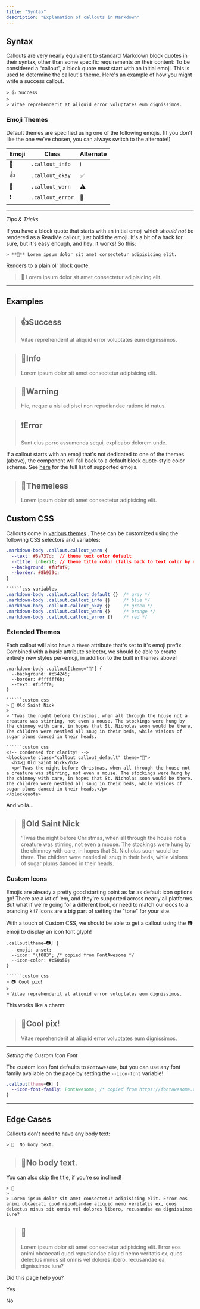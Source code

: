 ```yaml
---
title: "Syntax"
description: "Explanation of callouts in Markdown"
---
```

## Syntax

Callouts are very nearly equivalent to standard Markdown block quotes in their syntax, other than some specific requirements on their content: To be considered a “callout”, a block quote must start with an initial emoji. This is used to determine the callout's theme. Here's an example of how you might write a success callout.

```
> 👍 Success
> 
> Vitae reprehenderit at aliquid error voluptates eum dignissimos.

```

### Emoji Themes

Default themes are specified using one of the following emojis. (If you don't like the one we've chosen, you can always switch to the alternate!)

| Emoji | Class | Alternate |
| --- | --- | --- |
| 📘  | `.callout_info` | ℹ️  |
| 👍  | `.callout_okay` | ✅   |
| 🚧  | `.callout_warn` | ⚠️  |
| ❗️  | `.callout_error` | 🛑  |

* * *

_Tips & Tricks_  

If you have a block quote that starts with an initial emoji which _should not_ be rendered as a ReadMe callout, just bold the emoji. It's a bit of a hack for sure, but it's easy enough, and hey: it works! So this:

```
> **👋** Lorem ipsum dolor sit amet consectetur adipisicing elit.

```

Renders to a plain ol' block quote:

> **👋** Lorem ipsum dolor sit amet consectetur adipisicing elit.

* * *

## Examples

> ## 👍Success
> 
> Vitae reprehenderit at aliquid error voluptates eum dignissimos.

> ## 📘Info
> 
> Lorem ipsum dolor sit amet consectetur adipisicing elit.

> ## 🚧Warning
> 
> Hic, neque a nisi adipisci non repudiandae ratione id natus.

> ## ❗️Error
> 
> Sunt eius porro assumenda sequi, explicabo dolorem unde.

If a callout starts with an emoji that's not dedicated to one of the themes (above), the component will fall back to a default block quote-style color scheme. See [here](https://unicode.org/Public/emoji/14.0/emoji-test.txt)
 for the full list of supported emojis.

> ## 🥇Themeless
> 
> Lorem ipsum dolor sit amet consectetur adipisicing elit.

## Custom CSS

Callouts come in [various themes](#section--examples-)
. These can be customized using the following CSS selectors and variables:

```css variables
.markdown-body .callout.callout_warn {
  --text: #6a737d;  // theme text color default
  --title: inherit; // theme title color (falls back to text color by default)
  --background: #f8f8f9;
  --border: #8b939c;
}

``````css variables
.markdown-body .callout.callout_default {}  /* gray */
.markdown-body .callout.callout_info {}     /* blue */
.markdown-body .callout.callout_okay {}     /* green */
.markdown-body .callout.callout_warn {}     /* orange */
.markdown-body .callout.callout_error {}    /* red */

```

### Extended Themes

Each callout will also have a `theme` attribute that's set to it's emoji prefix. Combined with a basic attribute selector, we should be able to create entirely new styles per-emoji, in addition to the built in themes above!

```custom css
.markdown-body .callout[theme="🎅"] {
  --background: #c54245;
  --border: #ffffff6b;
  --text: #f5fffa;
}

``````custom css
> 🎅 Old Saint Nick
>
> 'Twas the night before Christmas, when all through the house not a creature was stirring, not even a mouse. The stockings were hung by the chimney with care, in hopes that St. Nicholas soon would be there. The children were nestled all snug in their beds, while visions of sugar plums danced in their heads.

``````custom css
<!-- condensed for clarity! -->
<blockquote class="callout callout_default" theme="🎅">
  <h3>🎅 Old Saint Nick</h3>
  <p>'Twas the night before Christmas, when all through the house not a creature was stirring, not even a mouse. The stockings were hung by the chimney with care, in hopes that St. Nicholas soon would be there. The children were nestled all snug in their beds, while visions of sugar plums danced in their heads.</p>
</blockquote>

```

And voilà...

> ## 🎅Old Saint Nick
> 
> 'Twas the night before Christmas, when all through the house not a creature was stirring, not even a mouse. The stockings were hung by the chimney with care, in hopes that St. Nicholas soon would be there. The children were nestled all snug in their beds, while visions of sugar plums danced in their heads.

### Custom Icons

Emojis are already a pretty good starting point as far as default icon options go! There are a _lot_ of 'em, and they're supported across nearly all platforms. But what if we're going for a different look, or need to match our docs to a branding kit? Icons are a big part of setting the "tone" for your site.

With a touch of Custom CSS, we should be able to get a callout using the 📷 emoji to display an icon font glyph!

```custom css
.callout[theme=📷] {
  --emoji: unset;
  --icon: "\f083"; /* copied from FontAwesome */
  --icon-color: #c50a50;
}

``````custom css
> 📷 Cool pix!
>
> Vitae reprehenderit at aliquid error voluptates eum dignissimos.

```

This works like a charm:

> ## 📸Cool pix!
> 
> Vitae reprehenderit at aliquid error voluptates eum dignissimos.

* * *

_Setting the Custom Icon Font_  

The custom icon font defaults to `FontAwesome`, but you can use any font family available on the page by setting the `--icon-font` variable!

```css
.callout[theme=📷] {
  --icon-font-family: FontAwesome; /* copied from https://fontawesome.com/v4.7.0/icon/camera-retro */
}

```

* * *

## Edge Cases

Callouts don't need to have any body text:  
```
> 🥇  No body text.

```

> ## 🥇No body text.

You can also skip the title, if you're so inclined!  
```
> 🥈  
> 
> Lorem ipsum dolor sit amet consectetur adipisicing elit. Error eos animi obcaecati quod repudiandae aliquid nemo veritatis ex, quos delectus minus sit omnis vel dolores libero, recusandae ea dignissimos iure?

```

> ## 🥈
> 
> Lorem ipsum dolor sit amet consectetur adipisicing elit. Error eos animi obcaecati quod repudiandae aliquid nemo veritatis ex, quos delectus minus sit omnis vel dolores libero, recusandae ea dignissimos iure?

Did this page help you?

Yes

No